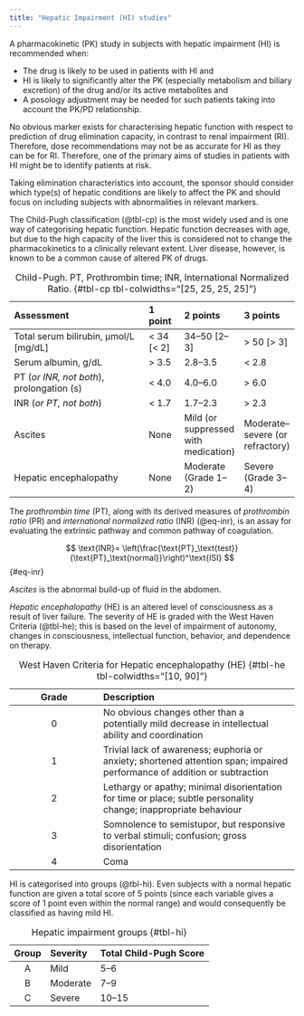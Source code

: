 ```yaml
---
title: "Hepatic Impairment (HI) studies"
---
```


:::{.callout-caution title="Under construction"}
:::

A pharmacokinetic (PK) study in subjects with hepatic impairment (HI) is recommended when:

* The drug is likely to be used in patients with HI and
* HI is likely to significantly alter the PK (especially metabolism and biliary excretion) of the drug and/or its active metabolites and
* A posology adjustment may be needed for such patients taking into account the PK/PD relationship.

No obvious marker exists for characterising hepatic function with respect to prediction of drug elimination capacity, in contrast to renal impairment (RI).
Therefore, dose recommendations may not be as accurate for HI as they can be for RI.
Therefore, one of the primary aims of studies in patients with HI might be to identify patients at risk.

Taking elimination characteristics into account, the sponsor should consider which type(s) of hepatic conditions are likely to affect the PK and should focus on including subjects with abnormalities in relevant markers.

The Child-Pugh classification (@tbl-cp) is the most widely used and is one way of categorising hepatic function.
Hepatic function decreases with age, but due to the high capacity of the liver this is considered not to change the pharmacokinetics to a clinically relevant extent.
Liver disease, however, is known to be a common cause of altered PK of drugs.

| Assessment                                 | 1 point    | 2 points      | 3 points   |
| :----------------------------------------- | :--------- | :------------ | :--------- |
| Total serum bilirubin, μmol/L [mg/dL]      | < 34 [< 2] | 34--50 [2--3] | > 50 [> 3] |
| Serum albumin, g/dL                        | > 3.5      | 2.8--3.5      | < 2.8      |
| PT (*or INR, not both*), prolongation (s)  | < 4.0      | 4.0--6.0      | > 6.0      |
| INR (*or PT, not both*)                    | < 1.7      | 1.7--2.3      | > 2.3      |
| Ascites                                    | None       | Mild (or suppressed with medication) | Moderate--severe (or refractory) |
| Hepatic encephalopathy                     | None       | Moderate (Grade 1--2)   | Severe (Grade 3--4) |

: Child-Pugh. PT, Prothrombin time; INR, International Normalized Ratio. {#tbl-cp tbl-colwidths="[25, 25, 25, 25]"}

The *prothrombin time* (PT), along with its derived measures of *prothrombin ratio* (PR) and *international normalized ratio* (INR) (@eq-inr), is an assay for evaluating the extrinsic pathway and common pathway of coagulation.

$$
\text{INR}= \left(\frac{\text{PT}_\text{test}}{\text{PT}_\text{normal}}\right)^\text{ISI}
$$ {#eq-inr}

*Ascites* is the abnormal build-up of fluid in the abdomen.

*Hepatic encephalopathy* (HE) is an altered level of consciousness as a result of liver failure.
The severity of HE is graded with the West Haven Criteria (@tbl-he); this is based on the level of impairment of autonomy, changes in consciousness, intellectual function, behavior, and dependence on therapy.

| Grade | Description |
| :---: | :---------- |
|   0   | No obvious changes other than a potentially mild decrease in intellectual ability and coordination |
|   1   | Trivial lack of awareness; euphoria or anxiety; shortened attention span; impaired performance of addition or subtraction |
|   2   | Lethargy or apathy; minimal disorientation for time or place; subtle personality change; inappropriate behaviour |
|   3   | Somnolence to semistupor, but responsive to verbal stimuli; confusion; gross disorientation |
|   4   | Coma |

: West Haven Criteria for Hepatic encephalopathy (HE) {#tbl-he tbl-colwidths="[10, 90]"}

HI is categorised into groups (@tbl-hi).
Even subjects with a normal hepatic function are given a total score of 5 points (since each variable gives a score of 1 point even within the normal range) and would consequently be classified as having mild HI.

| Group | Severity | Total Child-Pugh Score|
| :---: |:-------- | :-------------------- |
| A     | Mild     | 5--6                  |
| B     | Moderate | 7--9                  |
| C     | Severe   | 10--15                |

: Hepatic impairment groups {#tbl-hi}
